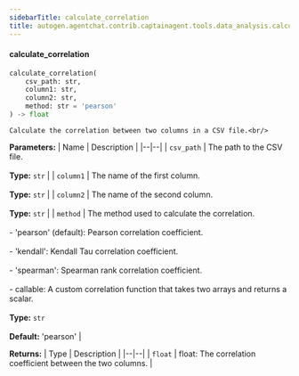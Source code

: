 ```yaml
---
sidebarTitle: calculate_correlation
title: autogen.agentchat.contrib.captainagent.tools.data_analysis.calculate_correlation.calculate_correlation
---
```


<code class="doc-symbol doc-symbol-heading doc-symbol-function"></code>
#### calculate_correlation

```python
calculate_correlation(
    csv_path: str,
    column1: str,
    column2: str,
    method: str = 'pearson'
) -> float
```

    Calculate the correlation between two columns in a CSV file.<br/>

<b>Parameters:</b>
| Name | Description |
|--|--|
| `csv_path` | The path to the CSV file.<br/><br/>**Type:** `str` |
| `column1` | The name of the first column.<br/><br/>**Type:** `str` |
| `column2` | The name of the second column.<br/><br/>**Type:** `str` |
| `method` | The method used to calculate the correlation.<br/><br/>- 'pearson' (default): Pearson correlation coefficient.<br/><br/>- 'kendall': Kendall Tau correlation coefficient.<br/><br/>- 'spearman': Spearman rank correlation coefficient.<br/><br/>- callable: A custom correlation function that takes two arrays and returns a scalar.<br/><br/>**Type:** `str`<br/><br/>**Default:** 'pearson' |

<b>Returns:</b>
| Type | Description |
|--|--|
| `float` | float: The correlation coefficient between the two columns. |

<br />
